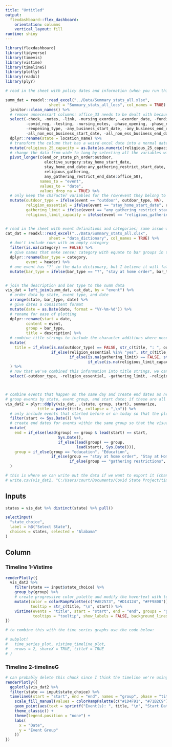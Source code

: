 ```yaml
---
title: "Untitled"
output: 
  flexdashboard::flex_dashboard:
    orientation: columns
    vertical_layout: fill
runtime: shiny 
---
```


```r
library(flexdashboard)
library(tidyverse)
library(timevis)
library(vistime)
library(timelineS)
library(plotly)
library(readxl)
library(plyr)
```

```r
# read in the sheet with policy dates and information (when you run this inside the document you need to use one . and when you knit, you need to use two ..)

summ_dat = readxl::read_excel("../Data/Summary_stats_all.xlsx", 
                   sheet = "Summary_stats_all_locs", col_names = TRUE) %>%
  janitor::clean_names() %>%
  # remove unnecessart columns: office_33 needs to be dealt with because there is a cell that has a date and a word (should only be a date)
  select(-check, -notes, -link, -nursing_exorder, -exorder_date, -funding, -nursing_novis,
         -covid_reg, -testing, -nursing_notes, -phase_opening, -phase_number, -phase_total,
         -reopening_type, -any_business_start_date, -any_business_end_date,
         -all_non_ess_business_start_date, -all_non_ess_business_end_date, -office_33) %>% 
  dplyr::rename(state = location_name) %>%
  # transform the column that has a weird excel date into a normal date variable
  mutate(religious_25_capacity = as.Date(as.numeric(religious_25_capacity), origin = "1899-12-30")) %>%
  # change the data from wide to long by selecting all the variables with dates (this section does not select the variables that include characters)
  pivot_longer(c(end_or_state_ph_order:outdoor, 
                 elective_surgery:stay_home_start_date, 
                 stay_home_end_date:any_gathering_restrict_start_date,
                 religious_gathering,
                 any_gathering_restrict_end_date:office_50),
               names_to = "event",
               values_to = "date",
               values_drop_na = TRUE) %>%
  # only keep the character variables for the row/event they belong to 
  mutate(outdoor_type = ifelse(event == "outdoor", outdoor_type, NA),
         religion_essential = ifelse(event == "stay_home_start_date", religion_essential, NA),
         gathering_limit = ifelse(event == "any_gathering_restrict_start_date", gathering_limit, NA),
         religious_limit_capacity = ifelse(event == "religious_gathering", religious_limit_capacity, NA))


# read in the sheet with event definitions and categories; same issue with running locally with one . and knitting with two ..
cat_dat = readxl::read_excel("../Data/Summary_stats_all.xlsx", 
                   sheet = "data_dictionary", col_names = TRUE) %>%
  # don't include rows with an empty category
  filter(is.na(category) == FALSE) %>%
  # give names that make sense; category with equate to bar groups in the visualization
  dplyr::rename(bar_type = category,
         event = header) %>%
  # one event has "?" in the data dictionary, but I believe it will fall into the stay at home order category
  mutate(bar_type = ifelse(bar_type == "?", "stay at home order", bar_type))


# join the description and bar type to the summ data
vis_dat = left_join(summ_dat, cat_dat, by = "event") %>%
  # order data by state, event type, and date
  arrange(state, bar_type, date) %>%
  # give dates a consistent format
  mutate(date = as.Date(date, format = "%Y-%m-%d")) %>%
  # rename for ease of plotting
  dplyr::rename(start = date,
         content = event,
         group = bar_type,
         title = description) %>%
  # combine title strings to include the character additions where necessary
  mutate(
    title = if_else(is.na(outdoor_type) == FALSE, str_c(title, ": ", outdoor_type), 
                    if_else(religion_essential %in% "yes", str_c(title, "; religion declared essential"), 
                            if_else(is.na(gathering_limit) == FALSE, str_c(title, ": ", gathering_limit), 
                                    if_else(is.na(religious_limit_capacity) == FALSE, str_c(title, ": ", religious_limit_capacity), title))))
  ) %>%
  # now that we've combined this information into title strings, we can delete this variables
  select(-outdoor_type, -religion_essential, -gathering_limit, -religious_limit_capacity)



# combine events that happen on the same day and create end dates as necessary
# group events by state, event group, and start date; if these are all equal, combine the titles into one string with new lines inbetween
vis_dat2 = plyr::ddply(vis_dat, .(state, group, start), summarize,
              title = paste(title, collapse = ",\n")) %>%
  # only include events that started before or on today so that the plot doesn't show future information
  filter(start <= Sys.Date()) %>%
  # create end dates for events within the same group so that the visual doesn't overlap the events; add capitalization so that the visual looks nicer
  mutate(
    end = if_else(lead(group) == group & lead(start) == start,
                       Sys.Date(), 
                       if_else(lead(group) == group,
                               lead(start), Sys.Date())),
    group = if_else(group == "education", "Education",
                    if_else(group == "stay at home order", "Stay at Home Order",
                            if_else(group == "gathering restrictions", "Gathering Restrictions", group)))
  ) 

# this is where we can write out the data if we want to export it (change to your chosen directory)
# write.csv(vis_dat2, "C:/Users/court/Documents/Covid State Project/timeline_dat.csv")


```

Inputs {.sidebar}
-----------------------------------------------------------------------
   
```r
states = vis_dat %>% distinct(state) %>% pull()

selectInput(
  "state_choice",
  label = h3("Select State"),
  choices = states, selected = "Alabama"
)
```

Column {.tabset}
-----------------------------------------------------------------------



### Timeline 1-Vistime

```r
renderPlotly({
  vis_dat2 %>%
    filter(state == input$state_choice) %>%
    group_by(group) %>%
    # create progressive color palette and modify the hovertext with tooltop
    mutate(color = colorRampPalette(c("#AE2573", "#D14124", "#FF9800"))(nrow(.)),
           tooltip = str_c(title, "\n", start)) %>%
    vistime(events = "title", start = "start", end = "end", groups = "group",
            tooltips = "tooltip", show_labels = FALSE, background_lines = 0)
})

# to combine this with the time series graphs use the code below:

# subplot(
#   time_series_plot, vistime_timeline_plot,
#   nrows = 2, shareX = TRUE, titleY = TRUE
# )
```


### Timeline 2-timelineG

```r
# can probably delete this chunk since I think the timeline we're using is the one above
renderPlotly({
  ggplotly(vis_dat2 %>%
  filter(state == input$state_choice) %>%
  timelineG(start = "start", end = "end", names = "group", phase = "title", width = 6) +
    scale_fill_manual(values = colorRampPalette(c("#1D4F91", "#71B2C9"))(nrow(.))) +
    geom_point(aes(text = sprintf("Event(s): ", title, "\n", "Start Date: ", start))) +
    theme_classic() +
    theme(legend.position = "none") +
    labs(
      x = "Date",
      y = "Event Group"
    )) 
})
```